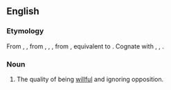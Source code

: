 ==English==

===Etymology===
From {{inh|en|enm|self-wil}}, {{m|enm|self-wille}}, from {{inh|en|ang|sylfwill}}, {{m|ang|selfwill}}, {{m|ang|selfwille||self-will}}, from {{inh|en|gem-pro|*selbawiljô||self-will}}, equivalent to {{prefix|en|self|will}}. Cognate with {{cog|goh|selbwillo}}, {{m|goh|selpwillo}}, {{cog|non|sjalfvili}}.

===Noun===
{{en-noun|-}}

# The quality of being [[willful]] and ignoring opposition.
